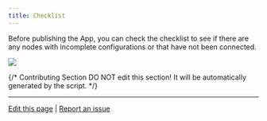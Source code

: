 ```yaml
---
title: Checklist
---
```



Before publishing the App, you can check the checklist to see if there are any nodes with incomplete configurations or that have not been connected.

![](https://assets-docs.dify.ai/dify-enterprise-mintlify/en/guides/workflow/debug-and-preview/be2b57394186c9b607a94614793dd5ca.png)

{/*
Contributing Section
DO NOT edit this section!
It will be automatically generated by the script.
*/}

---

[Edit this page](https://github.com/langgenius/dify-docs/edit/main/en/guides/workflow/debug-and-preview/checklist.mdx) | [Report an issue](https://github.com/langgenius/dify-docs/issues/new?title=Documentation%20Issue%3A%20l&body=%23%23%20Issue%20Description%0A%3C%21--%20Please%20briefly%20describe%20the%20issue%20you%20found%20--%3E%0A%0A%23%23%20Page%20Link%0Ahttps%3A%2F%2Fgithub.com%2Flanggenius%2Fdify-docs%2Fblob%2Fmain%2Fen/guides/workflow/debug-and-preview%2Fchecklist.mdx%0A%0A%23%23%20Suggested%20Changes%0A%3C%21--%20If%20you%20have%20specific%20suggestions%20for%20changes%2C%20please%20describe%20them%20here%20--%3E%0A%0A%3C%21--%20Thank%20you%20for%20helping%20improve%20our%20documentation%21%20--%3E)

